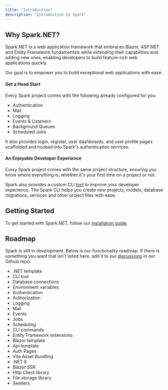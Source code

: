 ```yaml
---
title: "Introduction"
description: "Introduction to Spark"
---
```


## Why Spark.NET?

Spark.NET is a web application framework that embraces Blazor, ASP.NET and Entity Framework fundamentals while extending their capabilities and adding new ones, enabling developers to build feature-rich web applications quickly. 

Our goal is to empower you to build exceptional web applications with ease.

#### Get a Head Start

Every Spark project comes with the following already configured for you:
- Authentication
- Mail
- Logging
- Events & Listeners
- Background Queues
- Scheduled Jobs

It also provides login, register, user dashboards, and user profile pages scaffolded and hooked into Spark's authentication services.

#### An Enjoyable Developer Experience

Every Spark project comes with the same project structure, ensuring you know where everything is, whether it's your first time on a project or not.

Spark also provides a custom CLI [tool](/docs/spark-cli) to improve your developer experience. The Spark CLI helps you create new projects, models, database migrations, services and other project files with ease. 

## Getting Started
To get started with Spark.NET, follow our [installation guide](/docs/installation).

## Roadmap
Spark is still in development. Below is our functionality roadmap. If there is something you want that isn't listed here, add it to our [discussions](https://github.com/spark-dotnet/framework/discussions) in our Github repo.
- .NET template <ProgressBadge progress="completed" />
- CLI tool <ProgressBadge progress="completed" />
- Database connections <ProgressBadge progress="completed" />
- Environment variables <ProgressBadge progress="completed" />
- Authentication <ProgressBadge progress="completed" />
- Authorization <ProgressBadge progress="completed" />
- Logging <ProgressBadge progress="completed" />
- Mail <ProgressBadge progress="completed" />
- Events <ProgressBadge progress="completed" />
- Jobs <ProgressBadge progress="completed" />
- Scheduling <ProgressBadge progress="completed" />
- CLI commands <ProgressBadge progress="completed" />
- Entity Framework extensions <ProgressBadge progress="completed" />
- Blazor template <ProgressBadge progress="completed" />
- Api template <ProgressBadge progress="completed" />
- Auth Pages <ProgressBadge progress="completed" />
- Vite Asset Bundling <ProgressBadge progress="completed" />
- .NET 8 <ProgressBadge progress="completed" />
- Blazor SSR <ProgressBadge progress="completed" />
- Http Client library <ProgressBadge progress="not-started" />
- File storage library <ProgressBadge progress="not-started" />
- Seeders <ProgressBadge progress="not-started" />